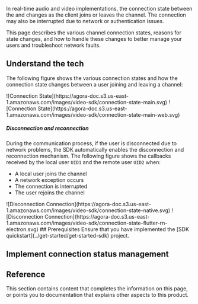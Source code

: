 

In real-time audio and video implementations, the connection state between the <Vpl k="CLIENT" /> and <Vg k="AGORA_BACKEND"/> changes as the client joins or leaves the channel. The connection may also be interrupted due to network or authentication issues.

<PlatformWrapper notAllowed="react-js">

This page describes the various channel connection states, reasons for state changes, and how to handle these changes to better manage your users and troubleshoot network faults.

## Understand the tech

The following figure shows the various connection states and how the connection state changes between a user joining and leaving a channel:

<PlatformWrapper notAllowed="web">
![Connection State](https://agora-doc.s3.us-east-1.amazonaws.com/images/video-sdk/connection-state-main.svg)
</PlatformWrapper>

<PlatformWrapper platform="web">
![Connection State](https://agora-doc.s3.us-east-1.amazonaws.com/images/video-sdk/connection-state-main-web.svg)
</PlatformWrapper>

##### Disconnection and reconnection

During the communication process, if the user is disconnected due to network problems, the SDK automatically enables the disconnection and reconnection mechanism. The following figure shows the callbacks received by the local user `UID1` and the remote user `UID2` when:

* A local user joins the channel
* A network exception occurs
* The connection is interrupted
* The user rejoins the channel

<PlatformWrapper platform="android, ios, macos, windows, unreal">
![Disconnection Connection](https://agora-doc.s3.us-east-1.amazonaws.com/images/video-sdk/connection-state-native.svg)
</PlatformWrapper>

<PlatformWrapper platform="electron, flutter, react-native">
![Disconnection Connection](https://agora-doc.s3.us-east-1.amazonaws.com/images/video-sdk/connection-state-flutter-rn-electron.svg)
</PlatformWrapper>

<Understand />

<PlatformWrapper notAllowed="web">
## Prerequisites
Ensure that you have implemented the [SDK quickstart](../get-started/get-started-sdk) project.

## Implement connection status management
<ProjectImplement/>
</PlatformWrapper>

## Reference

This section contains content that completes the information on this page, or points you to documentation that explains other aspects to this product.

<Reference/>

</PlatformWrapper>
<PlatformWrapper platform="react-js">
<NotAvailable/>
</PlatformWrapper>
